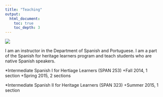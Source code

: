 ```yaml
---
title: "Teaching"
output:
  html_document:
    toc: true
    toc_depth: 3
---
```

<div align="center">
  <img src="images/teaching.jpg">
</div>


I am an instructor in the Department of Spanish and Portuguese. I am a part of the Spanish for heritage learners program and teach students who are native Spanish speakers.

*Intermediate Spanish I for Hertiage Learners (SPAN 253)
+Fall 2014, 1 section 
+Spring 2015, 2 sections

*Intermediate Spanish II for Heritage Learners (SPAN 323)
+Summer 2015, 1 section
